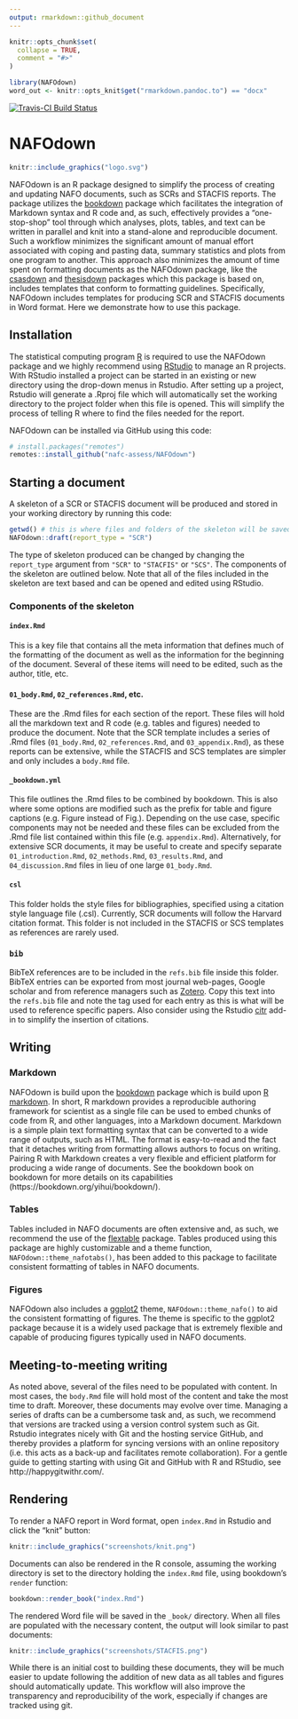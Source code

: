 ```yaml
---
output: rmarkdown::github_document
---
```


```r
knitr::opts_chunk$set(
  collapse = TRUE,
  comment = "#>"
)
```


```r
library(NAFOdown)
word_out <- knitr::opts_knit$get("rmarkdown.pandoc.to") == "docx"
```


[![Travis-CI Build Status](https://travis-ci.org/nafc-assess/NAFOdown.svg?branch=master)](https://travis-ci.org/nafc-assess/NAFOdown)

# NAFOdown

```r
knitr::include_graphics("logo.svg")
```

NAFOdown is an R package designed to simplify the process of creating and updating NAFO documents, such as SCRs and STACFIS reports. The package utilizes the [bookdown](https://bookdown.org/yihui/bookdown/) package which facilitates the integration of Markdown syntax and R code and, as such, effectively provides a "one-stop-shop" tool through which analyses, plots, tables, and text can be written in parallel and knit into a stand-alone and reproducible document. Such a workflow minimizes the significant amount of manual effort associated with coping and pasting data, summary statistics and plots from one program to another. This approach also minimizes the amount of time spent on formatting documents as the NAFOdown package, like the [csasdown](https://github.com/pbs-assess/csasdown/) and [thesisdown](https://github.com/ismayc/thesisdown/) packages which this package is based on, includes templates that conform to formatting guidelines. Specifically, NAFOdown includes templates for producing SCR and STACFIS documents in Word format. Here we demonstrate how to use this package.

## Installation

The statistical computing program [R](https://www.r-project.org/) is required to use the NAFOdown package and we highly recommend using [RStudio](https://www.rstudio.com/products/RStudio/) to manage an R projects. With RStudio installed a project can be started in an existing or new directory using the drop-down menus in Rstudio. After setting up a project, Rstudio will generate a .Rproj file which will automatically set the working directory to the project folder when this file is opened. This will simplify the process of telling R where to find the files needed for the report.

NAFOdown can be installed via GitHub using this code:

``` r
# install.packages("remotes")
remotes::install_github("nafc-assess/NAFOdown")
```

## Starting a document

A skeleton of a SCR or STACFIS document will be produced and stored in your working directory by running this code:

``` r
getwd() # this is where files and folders of the skeleton will be saved
NAFOdown::draft(report_type = "SCR")
```

The type of skeleton produced can be changed by changing the `report_type` argument from `"SCR"` to `"STACFIS"` or `"SCS"`. The components of the skeleton are outlined below. Note that all of the files included in the skeleton are text based and can be opened and edited using RStudio.

### Components of the skeleton

#### `index.Rmd`

This is a key file that contains all the meta information that defines much of the formatting of the document as well as the information for the beginning of the document. Several of these items will need to be edited, such as the author, title, etc. 

#### `01_body.Rmd`, `02_references.Rmd`, etc.

These are the .Rmd files for each section of the report. These files will hold all the markdown text and R code (e.g. tables and figures) needed to produce the document. Note that the SCR template includes a series of .Rmd files (`01_body.Rmd`, `02_references.Rmd`, and `03_appendix.Rmd`), as these reports can be extensive, while the STACFIS and SCS templates are simpler and only includes a `body.Rmd` file.

#### `_bookdown.yml`

This file outlines the .Rmd files to be combined by bookdown. This is also where some options are modified such as the prefix for table and figure captions (e.g. Figure instead of Fig.). Depending on the use case, specific components may not be needed and these files can be excluded from the .Rmd file list contained within this file (e.g. `appendix.Rmd`). Alternatively, for extensive SCR documents, it may be useful to create and specify separate `01_introduction.Rmd`, `02_methods.Rmd`, `03_results.Rmd`, and `04_discussion.Rmd` files in lieu of one large `01_body.Rmd`.

#### `csl`

This folder holds the style files for bibliographies, specified using a citation style language file (.csl). Currently, SCR documents will follow the Harvard citation format. This folder is not included in the STACFIS or SCS templates as references are rarely used.

### `bib`

BibTeX references are to be included in the `refs.bib` file inside this folder. BibTeX entries can be exported from most journal web-pages, Google scholar and from reference managers such as [Zotero](https://www.zotero.org/). Copy this text into the `refs.bib` file and note the tag used for each entry as this is what will be used to reference specific papers. Also consider using the Rstudio [citr](https://github.com/crsh/citr) add-in to simplify the insertion of citations.

## Writing

### Markdown

NAFOdown is build upon the [bookdown](https://bookdown.org/yihui/bookdown/) package which is build upon [R markdown](http://rmarkdown.rstudio.com). In short, R markdown provides a reproducible authoring framework for scientist as a single file can be used to embed chunks of code from R, and other languages, into a Markdown document. Markdown is a simple plain text formatting syntax that can be converted to a wide range of outputs, such as HTML. The format is easy-to-read and the fact that it detaches writing from formatting allows authors to focus on writing. Pairing R with Markdown creates a very flexible and efficient platform for producing a wide range of documents. See the bookdown book on bookdown for more details on its capabilities (https://bookdown.org/yihui/bookdown/).

### Tables

Tables included in NAFO documents are often extensive and, as such, we recommend the use of the [flextable](https://davidgohel.github.io/flextable/index.html) package. Tables produced using this package are highly customizable and a theme function, `NAFOdown::theme_nafotabs()`, has been added to this package to facilitate consistent formatting of tables in NAFO documents.

### Figures

NAFOdown also includes a [ggplot2](https://ggplot2.tidyverse.org/) theme, `NAFOdown::theme_nafo()` to aid the consistent formatting of figures. The theme is specific to the ggplot2 package because it is a widely used package that is extremely flexible and capable of producing figures typically used in NAFO documents.

## Meeting-to-meeting writing

As noted above, several of the files need to be populated with content. In most cases, the `body.Rmd` file will hold most of the content and take the most time to draft. Moreover, these documents may evolve over time. Managing a series of drafts can be a cumbersome task and, as such, we recommend that versions are tracked using a version control system such as Git. Rstudio integrates nicely with Git and the hosting service GitHub, and thereby provides a platform for syncing versions with an online repository (i.e. this acts as a back-up and facilitates remote collaboration). For a gentle guide to getting starting with using Git and GitHub with R and RStudio, see http://happygitwithr.com/.

## Rendering

To render a NAFO report in Word format, open `index.Rmd` in Rstudio and click the "knit" button:

```r
knitr::include_graphics("screenshots/knit.png")
```

Documents can also be rendered in the R console, assuming the working directory is set to the directory holding the `index.Rmd` file, using bookdown's `render` function:

```r
bookdown::render_book("index.Rmd")
```
The rendered Word file will be saved in the `_book/` directory. When all files are populated with the necessary content, the output will look similar to past documents:


```r
knitr::include_graphics("screenshots/STACFIS.png")
```

While there is an initial cost to building these documents, they will be much easier to update following the addition of new data as all tables and figures should automatically update. This workflow will also improve the transparency and reproducibility of the work, especially if changes are tracked using git.



